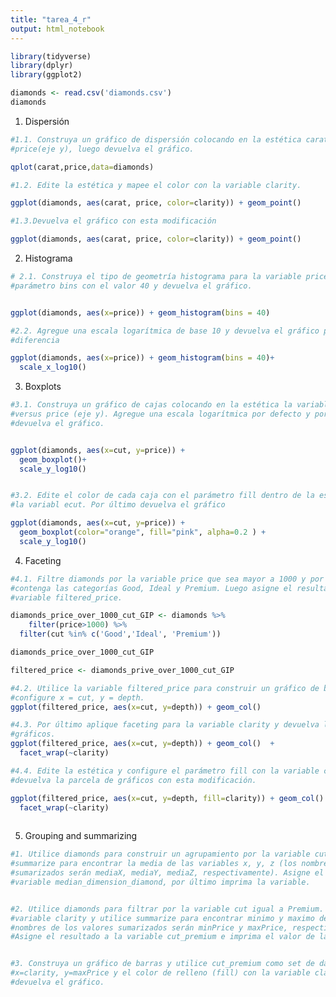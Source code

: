 ---
title: "tarea_4_r"
output: html_notebook
---

```{r}
library(tidyverse)
library(dplyr)
library(ggplot2)

diamonds <- read.csv('diamonds.csv')
diamonds

```
1. Dispersión

```{r}

#1.1. Construya un gráfico de dispersión colocando en la estética carat (eje x) versus
#price(eje y), luego devuelva el gráfico.

qplot(carat,price,data=diamonds)

#1.2. Edite la estética y mapee el color con la variable clarity.

ggplot(diamonds, aes(carat, price, color=clarity)) + geom_point()

#1.3.Devuelva el gráfico con esta modificación

ggplot(diamonds, aes(carat, price, color=clarity)) + geom_point()

```
2. Histograma

```{r}

# 2.1. Construya el tipo de geometría histograma para la variable price. Configure el
#parámetro bins con el valor 40 y devuelva el gráfico.


ggplot(diamonds, aes(x=price)) + geom_histogram(bins = 40)

#2.2. Agregue una escala logarítmica de base 10 y devuelva el gráfico para ver la
#diferencia

ggplot(diamonds, aes(x=price)) + geom_histogram(bins = 40)+
  scale_x_log10()  

```

3. Boxplots

```{r}
#3.1. Construya un gráfico de cajas colocando en la estética la variable cut (eje x)
#versus price (eje y). Agregue una escala logarítmica por defecto y por último
#devuelva el gráfico.


ggplot(diamonds, aes(x=cut, y=price)) + 
  geom_boxplot()+
  scale_y_log10()


#3.2. Edite el color de cada caja con el parámetro fill dentro de la estética y asignando
#la variabl ecut. Por último devuelva el gráfico

ggplot(diamonds, aes(x=cut, y=price)) + 
  geom_boxplot(color="orange", fill="pink", alpha=0.2 ) +
  scale_y_log10()


```
4. Faceting

```{r}

#4.1. Filtre diamonds por la variable price que sea mayor a 1000 y por cut que
#contenga las categorías Good, Ideal y Premium. Luego asigne el resultado a la
#variable filtered_price. 

diamonds_price_over_1000_cut_GIP <- diamonds %>%
	filter(price>1000) %>%
  filter(cut %in% c('Good','Ideal', 'Premium'))

diamonds_price_over_1000_cut_GIP

filtered_price <- diamonds_prive_over_1000_cut_GIP

#4.2. Utilice la variable filtered_price para construir un gráfico de barras, en la estética
#configure x = cut, y = depth.
ggplot(filtered_price, aes(x=cut, y=depth)) + geom_col()

#4.3. Por último aplique faceting para la variable clarity y devuelva la parcela de
#gráficos.
ggplot(filtered_price, aes(x=cut, y=depth)) + geom_col()  +
  facet_wrap(~clarity)

#4.4. Edite la estética y configure el parámetro fill con la variable clarity. Luego
#devuelva la parcela de gráficos con esta modificación.  

ggplot(filtered_price, aes(x=cut, y=depth, fill=clarity)) + geom_col()  +
  facet_wrap(~clarity)
  

```

5. Grouping and summarizing

```{r}

#1. Utilice diamonds para construir un agrupamiento por la variable cut, luego aplique
#summarize para encontrar la media de las variables x, y, z (los nombres de los valores
#sumarizados serán mediaX, mediaY, mediaZ, respectivamente). Asigne el resultado a la
#variable median_dimension_diamond, por último imprima la variable.


#2. Utilice diamonds para filtrar por la variable cut igual a Premium. Luego agrupe por la
#variable clarity y utilice summarize para encontrar minimo y maximo de price (los
#nombres de los valores sumarizados serán minPrice y maxPrice, respectivamente).
#Asigne el resultado a la variable cut_premium e imprima el valor de la variable.


#3. Construya un gráfico de barras y utilice cut_premium como set de datos, configure
#x=clarity, y=maxPrice y el color de relleno (fill) con la variable clarity. Por último
#devuelva el gráfico.



```

